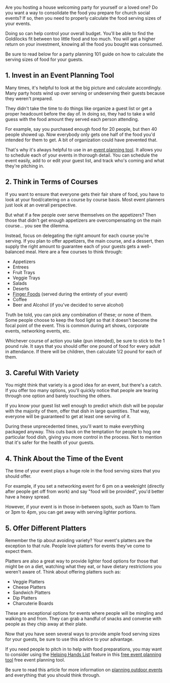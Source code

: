 <BlogImage  />
<BlogInfo  />

Are you hosting a house welcoming party for yourself or a loved one? Do you want a 
way to consolidate the food you prepare for church social events? If so, then you need 
to properly calculate the food serving sizes of your events.

Doing so can help control your overall budget. You'll be able to find the Goldilocks fit 
between too little food and too much. You will get a higher return on your investment, 
knowing all the food you bought was consumed.

Be sure to read below for a party planning 101 guide on how to calculate the serving 
sizes of food for your guests.

<MobileAd />

## 1. Invest in an Event Planning Tool

Many times, it's helpful to look at the big picture and calculate accordingly. Many party 
hosts wind up over serving or undeserving their guests because they weren't prepared.

They didn't take the time to do things like organize a guest list or get a proper headcount 
before the day of. In doing so, they had to take a wild guess with the food amount they 
served each person attending.

For example, say you purchased enough food for 20 people, but then 40 people showed up. 
Now everybody only gets one half of the food you'd intended for them to get. A bit of 
organization could have prevented that.

That's why it's always helpful to use in an [event planning tool](https://pitchinclub.com/resources/event-planning-tools). 
It allows you to schedule each of your events in thorough detail. You can schedule the event 
easily, add to or edit your guest list, and track who's coming and what they're pitching in.

<MobileAd />

 ## 2. Think in Terms of Courses

If you want to ensure that everyone gets their fair share of food, you have to look at 
your food/catering on a course by course basis.  Most event planners just look at an overall 
perspective.

But what if a few people over serve themselves on the appetizers? Then those that didn't 
get enough appetizers are overcompensating on the main course... you see the dilemma.

Instead, focus on delegating the right amount for each course you're serving. If you plan 
to offer appetizers, the main course, and a dessert, then supply the right amount to 
guarantee each of your guests gets a well-balanced meal. Here are a few courses to think through:

- Appetizers
- Entrees
- Fruit Trays
- Veggie Trays
- Salads
- Deserts
- [Finger Foods](https://www.goodhousekeeping.com/food-recipes/party-ideas/g30794570/finger-food-ideas/) (served during the entirety of your event)
- Coffee
- Beer and Alcohol (if you've decided to serve alcohol)

Truth be told, you can pick any combination of these; or none of them. Some people choose to 
keep the food light so that it doesn't become the focal point of the event. This is common 
during art shows, corporate events, networking events, etc. 

Whichever course of action you take (pun intended), be sure to stick to the 1 pound rule. It says 
that you should offer one pound of food for every adult in attendance. If there will be children, 
then calculate 1/2 pound for each of them.

<MobileAd />

## 3. Careful With Variety

You might think that variety is a good idea for an event, but there's a catch. If you offer 
too many options, you'll quickly notice that people are tearing through one option and barely 
touching the others.

If you know your guest list well enough to predict which dish will be popular with the majority 
of them, offer that dish in large quantities. That way, everyone will be guaranteed to get at 
least one serving of it.

During these unprecedented times, you'll want to make everything packaged anyway. This cuts 
back on the temptation for people to hog one particular food dish, giving you more control 
in the process. Not to mention that it's safer for the health of your guests.
        
<MobileAd />

## 4. Think About the Time of the Event

The time of your event plays a huge role in the food serving sizes that you should offer.

For example, if you set a networking event for 6 pm on a weeknight (directly after people 
get off from work) and say "food will be provided", you'd better have a heavy spread.

However, if your event is in those in-between spots, such as 10am to 11am or 3pm to 4pm, 
you can get away with serving lighter portions.

<MobileAd />

## 5. Offer Different Platters

Remember the tip about avoiding variety? Your event's platters are the exception to that rule. 
People love platters for events they've come to expect them.

Platters are also a great way to provide lighter food options for those that might be on a 
diet, watching what they eat, or have dietary restrictions you weren't aware of.
Think about offering platters such as:

- Veggie Platters
- Cheese Platters
- Sandwich Platters
- Dip Platters
- Charcuterie Boards

These are exceptional options for events where people will be mingling and walking to and from. 
They can grab a handful of snacks and converse with people as they chip away at their plate.

<MobileAd />

Now that you have seen several ways to provide ample food serving sizes for your guests, 
be sure to use this advice to your advantage.

If you need people to pitch in to help with food preparations, you may want to consider using the 
[Helping Hands List](https://pitchinclub.com/resources/helping-hands) feature in this
[free event planning tool](https://pitchinclub.com) free event planning tool.

Be sure to read this article for more information on [planning outdoor events](https://pitchinclub.com/blog/outdoor-events-everything-you-need-to-consider) 
and everything that you should think through.

<MobileAd />